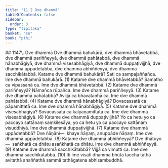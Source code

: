 ```yaml
---
title: "11.2 Dve dhammā"
tableOfContents: false
sidebar:
  order: 3
type: "tipitaka"
basket: "su"
book: "pthi"
---
```



<DynamicBreadcrumb />

<Paragraph type="center" book="pthi">
## 1147\. Dve dhammā
</Paragraph>

<Division number="352" book="pthi">

<Paragraph number="1148" book="pthi">
Dve dhammā bahukārā, dve dhammā bhāvetabbā, dve dhammā pariññeyyā, dve dhammā pahātabbā, dve dhammā hānabhāgiyā, dve dhammā visesabhāgiyā, dve dhammā duppaṭivijjhā, dve dhammā uppādetabbā, dve dhammā abhiññeyyā, dve dhammā sacchikātabbā.
</Paragraph>

<Paragraph number="1149" book="pthi">
Katame dve dhammā <Emphasis>bahukārā?</Emphasis> Sati ca sampajaññañca. Ime dve dhammā bahukārā. (1)
</Paragraph>

<Paragraph number="1150" book="pthi">
Katame dve dhammā <Emphasis>bhāvetabbā?</Emphasis> Samatho ca vipassanā ca. Ime dve dhammā bhāvetabbā. (2)
</Paragraph>

<Paragraph number="1151" book="pthi">
Katame dve dhammā <Emphasis>pariññeyyā?</Emphasis> Nāmañca rūpañca. Ime dve dhammā pariññeyyā. (3)
</Paragraph>

<Paragraph number="1152" book="pthi">
Katame dve dhammā <Emphasis>pahātabbā?</Emphasis> Avijjā ca bhavataṇhā ca. Ime dve dhammā pahātabbā. (4)
</Paragraph>

<Paragraph number="1153" book="pthi">
Katame dve dhammā <Emphasis>hānabhāgiyā?</Emphasis> Dovacassatā ca pāpamittatā ca. Ime dve dhammā hānabhāgiyā. (5)
</Paragraph>

<Paragraph number="1154" book="pthi">
Katame dve dhammā <Emphasis>visesabhāgiyā?</Emphasis> Sovacassatā ca kalyāṇamittatā ca. Ime dve dhammā visesabhāgiyā. (6)
</Paragraph>

<Paragraph number="1155" book="pthi">
Katame dve dhammā <Emphasis>duppaṭivijjhā?</Emphasis> Yo ca hetu yo ca paccayo sattānaṃ saṃkilesāya, yo ca hetu yo ca paccayo sattānaṃ visuddhiyā. Ime dve dhammā duppaṭivijjhā. (7)
</Paragraph>

<Paragraph number="1156" book="pthi">
Katame dve dhammā <Emphasis>uppādetabbā?</Emphasis> Dve ñāṇāni—  khaye ñāṇaṃ, anuppāde ñāṇaṃ. Ime dve dhammā uppādetabbā. (8)
</Paragraph>

<Paragraph number="1157" book="pthi">
Katame dve dhammā <Emphasis>abhiññeyyā?</Emphasis> Dve dhātuyo—  saṅkhatā ca dhātu asaṅkhatā ca dhātu. Ime dve dhammā abhiññeyyā. (9)
</Paragraph>

<Paragraph number="1158" book="pthi">
Katame dve dhammā <Emphasis>sacchikātabbā?</Emphasis> Vijjā ca vimutti ca. Ime dve dhammā sacchikātabbā. (10)
</Paragraph>

<Paragraph number="1159" book="pthi">
Iti ime vīsati dhammā bhūtā tacchā tathā avitathā anaññathā sammā tathāgatena abhisambuddhā.
</Paragraph>
</Division>